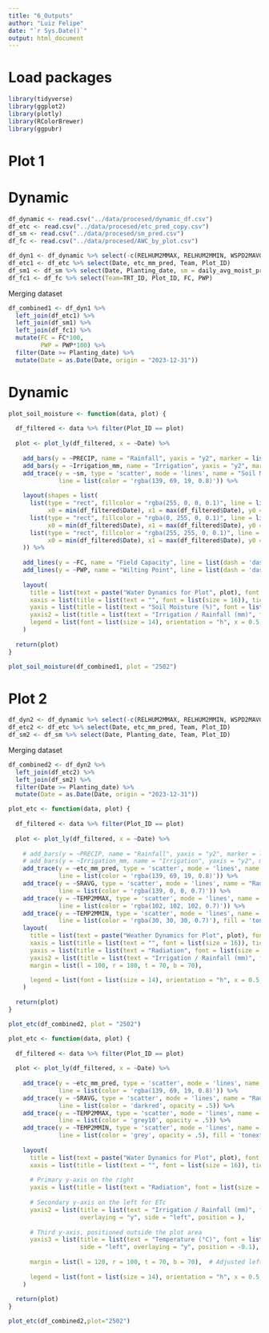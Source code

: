 ---
title: "6_Outputs"
author: "Luiz Felipe"
date: "`r Sys.Date()`"
output: html_document
---

# Load packages

```{r}
library(tidyverse)
library(ggplot2)
library(plotly)
library(RColorBrewer)
library(ggpubr)
```

# Plot 1

# Dynamic

```{r}
df_dynamic <- read.csv("../data/procesed/dynamic_df.csv")
df_etc <- read.csv("../data/procesed/etc_pred_copy.csv")
df_sm <- read.csv("../data/procesed/sm_pred.csv")
df_fc <- read.csv("../data/procesed/AWC_by_plot.csv")

df_dyn1 <- df_dynamic %>% select(-c(RELHUM2MMAX, RELHUM2MMIN, WSPD2MAVG, SOILTMP5AVG, X))
df_etc1 <- df_etc %>% select(Date, etc_mm_pred, Team, Plot_ID)
df_sm1 <- df_sm %>% select(Date, Planting_date, sm = daily_avg_moist_pred, Team, Plot_ID)
df_fc1 <- df_fc %>% select(Team=TRT_ID, Plot_ID, FC, PWP)
```

Merging dataset
 
```{r}
df_combined1 <- df_dyn1 %>% 
  left_join(df_etc1) %>% 
  left_join(df_sm1) %>% 
  left_join(df_fc1) %>% 
  mutate(FC = FC*100,
         PWP = PWP*100) %>% 
  filter(Date >= Planting_date) %>% 
  mutate(Date = as.Date(Date, origin = "2023-12-31"))
```

# Dynamic

```{r}
plot_soil_moisture <- function(data, plot) {
  
  df_filtered <- data %>% filter(Plot_ID == plot)
  
  plot <- plot_ly(df_filtered, x = ~Date) %>%
    
    add_bars(y = ~PRECIP, name = "Rainfall", yaxis = "y2", marker = list(color = 'rgba(30, 144, 255, 0.7)', type = 'bar', width = 1)) %>%
    add_bars(y = ~Irrigation_mm, name = "Irrigation", yaxis = "y2", marker = list(color = 'rgba(0, 0, 139, 0.7)', type = 'bar', width = 1)) %>%
    add_trace(y = ~sm, type = 'scatter', mode = 'lines', name = "Soil Moisture (Calc'd)", yaxis = "y", 
              line = list(color = 'rgba(139, 69, 19, 0.8)')) %>%
    
    layout(shapes = list(
      list(type = "rect", fillcolor = "rgba(255, 0, 0, 0.1)", line = list(color = "rgba(173, 216, 230, 0)"),
           x0 = min(df_filtered$Date), x1 = max(df_filtered$Date), y0 = 0, y1 = max(df_filtered$PWP, na.rm = TRUE), yref = "y"),
      list(type = "rect", fillcolor = "rgba(0, 255, 0, 0.1)", line = list(color = "rgba(144, 238, 144, 0)"),
           x0 = min(df_filtered$Date), x1 = max(df_filtered$Date), y0 = min(df_filtered$PWP, na.rm = TRUE), y1 = max(df_filtered$FC, na.rm = TRUE), yref = "y"),
      list(type = "rect", fillcolor = "rgba(255, 255, 0, 0.1)", line = list(color = "rgba(255, 255, 0, 0)"),
           x0 = min(df_filtered$Date), x1 = max(df_filtered$Date), y0 = min(df_filtered$FC, na.rm = TRUE), y1 = max(df_filtered$sm, na.rm = TRUE), yref = "y")
    )) %>%
    
    add_lines(y = ~FC, name = "Field Capacity", line = list(dash = 'dash', color = 'rgba(34, 139, 34, 0.8)', width = 3)) %>%
    add_lines(y = ~PWP, name = "Wilting Point", line = list(dash = 'dash', color = 'rgba(255, 69, 0, 0.8)', width = 3)) %>%
    
    layout(
      title = list(text = paste("Water Dynamics for Plot", plot), font = list(size = 18)),
      xaxis = list(title = list(text = "", font = list(size = 16)), tickfont = list(size = 14)),
      yaxis = list(title = list(text = "Soil Moisture (%)", font = list(size = 16)), tickfont = list(size = 14), side = "right"),
      yaxis2 = list(title = list(text = "Irrigation / Rainfall (mm)", font = list(size = 16)), tickfont = list(size = 14), overlaying = "y", side = "left"),
      legend = list(font = list(size = 14), orientation = "h", x = 0.5, xanchor = "center", y = -0.1) # Adjusted legend position and size
    )
  
  return(plot)
}

plot_soil_moisture(df_combined1, plot = "2502")
```


# Plot 2

```{r}
df_dyn2 <- df_dynamic %>% select(-c(RELHUM2MMAX, RELHUM2MMIN, WSPD2MAVG, SOILTMP5AVG, X))
df_etc2 <- df_etc %>% select(Date, etc_mm_pred, Team, Plot_ID)
df_sm2 <- df_sm %>% select(Date, Planting_date, Team, Plot_ID)
```

Merging dataset
 
```{r}
df_combined2 <- df_dyn2 %>% 
  left_join(df_etc2) %>% 
  left_join(df_sm2) %>% 
  filter(Date >= Planting_date) %>% 
  mutate(Date = as.Date(Date, origin = "2023-12-31"))
```


```{r}

plot_etc <- function(data, plot) {
  
  df_filtered <- data %>% filter(Plot_ID == plot)
  
  plot <- plot_ly(df_filtered, x = ~Date) %>%
    
    # add_bars(y = ~PRECIP, name = "Rainfall", yaxis = "y2", marker = list(color = 'rgba(30, 144, 255, 0.7)', type = 'bar', width = 1)) %>%
    # add_bars(y = ~Irrigation_mm, name = "Irrigation", yaxis = "y2", marker = list(color = 'rgba(0, 0, 139, 0.7)', type = 'bar', width = 1)) %>%
    add_trace(y = ~etc_mm_pred, type = 'scatter', mode = 'lines', name = "ETc (mm)", yaxis = "y2", 
              line = list(color = 'rgba(139, 69, 19, 0.8)')) %>%
    add_trace(y = ~SRAVG, type = 'scatter', mode = 'lines', name = "Radiation", yaxis = "y", 
              line = list(color = 'rgba(139, 0, 0, 0.7)')) %>%
    add_trace(y = ~TEMP2MMAX, type = 'scatter', mode = 'lines', name = "Maximum Temperature", yaxis = "y2", 
              line = list(color = 'rgba(102, 102, 102, 0.7)')) %>%
    add_trace(y = ~TEMP2MMIN, type = 'scatter', mode = 'lines', name = "Minimum Temperature", yaxis = "y2", 
              line = list(color = 'rgba(30, 30, 30, 0.7)'), fill = 'tonexty', fillcolor = 'rgba(102, 102, 102, 0.2)') %>%
    layout(
      title = list(text = paste("Weather Dynamics for Plot", plot), font = list(size = 18)),
      xaxis = list(title = list(text = "", font = list(size = 16)), tickfont = list(size = 14)),
      yaxis = list(title = list(text = "Radiation", font = list(size = 16)), tickfont = list(size = 14), side = "right"),
      yaxis2 = list(title = list(text = "Irrigation / Rainfall (mm)", font = list(size = 16)), tickfont = list(size = 14), overlaying = "y", side = "left"),
      margin = list(l = 100, r = 180, t = 70, b = 70),

      legend = list(font = list(size = 14), orientation = "h", x = 0.5, xanchor = "center", y = -0.1) 
    )
  
  return(plot)
}

plot_etc(df_combined2, plot = "2502")
```

```{r}
plot_etc <- function(data, plot) {
  
  df_filtered <- data %>% filter(Plot_ID == plot)
  
  plot <- plot_ly(df_filtered, x = ~Date) %>%
    
    add_trace(y = ~etc_mm_pred, type = 'scatter', mode = 'lines', name = "ETc (mm)", yaxis = "y2", 
              line = list(color = 'rgba(139, 69, 19, 0.8)')) %>%
    add_trace(y = ~SRAVG, type = 'scatter', mode = 'lines', name = "Radiation", yaxis = "y", 
              line = list(color = 'darkred', opacity = .5)) %>%
    add_trace(y = ~TEMP2MMAX, type = 'scatter', mode = 'lines', name = "Maximum Temperature", yaxis = "y3", 
              line = list(color = 'grey10', opacity = .5)) %>%
    add_trace(y = ~TEMP2MMIN, type = 'scatter', mode = 'lines', name = "Minimum Temperature", yaxis = "y3", 
              line = list(color = 'grey', opacity = .5), fill = 'tonexty', fillcolor = 'grey50') %>%
    
    layout(
      title = list(text = paste("Water Dynamics for Plot", plot), font = list(size = 18)),
      xaxis = list(title = list(text = "", font = list(size = 16)), tickfont = list(size = 14)),
      
      # Primary y-axis on the right
      yaxis = list(title = list(text = "Radiation", font = list(size = 16)), tickfont = list(size = 14), side = "right"),
      
      # Secondary y-axis on the left for ETc
      yaxis2 = list(title = list(text = "Irrigation / Rainfall (mm)", font = list(size = 16)), tickfont = list(size = 14), 
                    overlaying = "y", side = "left", position = ),
      
      # Third y-axis, positioned outside the plot area
      yaxis3 = list(title = list(text = "Temperature (°C)", font = list(size = 16)), tickfont = list(size = 14), 
                    side = "left", overlaying = "y", position = -0.1),  # Negative position moves it outside the plot
      
      margin = list(l = 120, r = 100, t = 70, b = 70),  # Adjusted left margin for extra space
      
      legend = list(font = list(size = 14), orientation = "h", x = 0.5, xanchor = "center", y = -0.2) # Adjusted legend position and size
    )
  
  return(plot)
}

plot_etc(df_combined2,plot="2502")
```















































